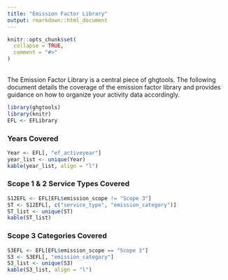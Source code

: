 ```yaml
---
title: "Emission Factor Library"
output: rmarkdown::html_document
---
```


```r
knitr::opts_chunk$set(
  collapse = TRUE,
  comment = "#>"
)
```

<br>
The Emission Factor Library is a central piece of ghgtools. The following document details the coverage of the emission factor library and provides guidance on how to organize your activity data accordingly. 

```r
library(ghgtools)
library(knitr)
EFL <- EFLibrary
```

### Years Covered

```r
Year <- EFL[, "ef_activeyear"]
year_list <- unique(Year)
kable(year_list, align = "l")
```

### Scope 1 & 2 Service Types Covered

```r
S12EFL <- EFL[EFL$emission_scope != "Scope 3"]
ST <- S12EFL[, c("service_type", "emission_category")]
ST_list <- unique(ST)
kable(ST_list)
```

### Scope 3 Categories Covered

```r
S3EFL <- EFL[EFL$emission_scope == "Scope 3"]
S3 <- S3EFL[, "emission_category"]
S3_list <- unique(S3)
kable(S3_list, align = "l")
```
